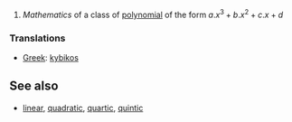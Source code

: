 #''Mathematics'' of a class of [[polynomial]] of the form <math> a.x^3 + b.x^2 + c.x + d </math>

===Translations===

*[[Greek]]: [[kybikos]]

==See also==
*[[linear]], [[quadratic]], [[quartic]], [[quintic]]